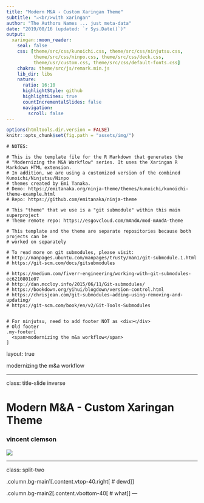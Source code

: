 ```yaml
---
title: "Modern M&A - Custom Xaringan Theme"
subtitle: "⚔<br/>with xaringan"
author: "The Authors Names ... just meta-data"
date: "2019/08/16 (updated: `r Sys.Date()`)"
output:
  xaringan::moon_reader:
    seal: false
    css: [theme/src/css/kunoichi.css, theme/src/css/ninjutsu.css,
          theme/src/css/ninpo.css, theme/src/css/deck.css,
          theme/usr/custom.css, theme/src/css/default-fonts.css]
    chakra: theme/src/js/remark.min.js
    lib_dir: libs
    nature:
      ratio: 16:10
      highlightStyle: github
      highlightLines: true
      countIncrementalSlides: false
      navigation:
        scroll: false
---
```


```r
options(htmltools.dir.version = FALSE)
knitr::opts_chunk$set(fig.path = "assets/img/")
```

```asis
# NOTES:

# This is the template file for the R Markdown that generates the
# "Modernizing the M&A Workflow" series. It uses the Xaringan R Markdown HTML extension.
# In addition, we are using a customized version of the combined Kunoichi/Ninjutsu/Ninpo
# themes created by Emi Tanaka.
# Demo: https://emitanaka.org/ninja-theme/themes/kunoichi/kunoichi-theme-example.html 
# Repo: https://github.com/emitanaka/ninja-theme

# This "theme" that we use is a "git submodule" within this main superproject 
# Theme remote repo: https://esgovcloud.com/mAndA/mod-mAndA-theme

# This template and the theme are separate repositories because both projects can be 
# worked on separately

# To read more on git submodules, please visit:
# http://manpages.ubuntu.com/manpages/trusty/man1/git-submodule.1.html
# https://git-scm.com/docs/gitsubmodules

# https://medium.com/fiverr-engineering/working-with-git-submodules-ec6210801e07
# http://dan.mccloy.info/2015/06/11/Git-submodules/
# https://bookdown.org/yihui/blogdown/version-control.html
# https://chrisjean.com/git-submodules-adding-using-removing-and-updating/
# https://git-scm.com/book/en/v2/Git-Tools-Submodules


# For ninjutsu, need to add footer NOT as <div></div>
# Old footer  
.my-footer[
  <span>modernizing the m&a workflow</span>
]
```

layout: true

<p class="my-footer"><span>modernizing the m&a workflow</span></p>

---

class: title-slide inverse

<h1 class="title">Modern M&A - Custom Xaringan Theme</h1>

<h3 class="author">vincent clemson</h3>

<img class="topic" src="assets/img/topic.png">


---

class: split-two

.column.bg-main1[.content.vtop-40.right[
# dewd
]]

.column.bg-main2[.content.vbottom-40[
# what
]]
---